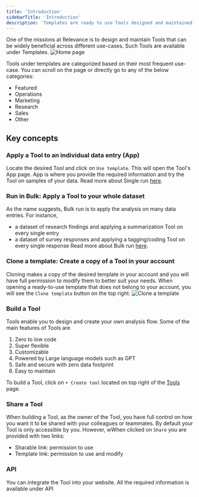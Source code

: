 ```yaml
---
title: 'Introduction'
sidebarTitle: 'Introduction'
description: 'Templates are ready to use Tools designed and maintained by Relevance'
---
```

One of the missions at Relevance is to design and maintain Tools that can be widely beneficial
across different use-cases. Such Tools are available under Templates.
![Home page](/images/templates/templates-page.png)

Tools under templates are categorized based on their most frequent use-case. You can scroll on the page 
or directly go to any of the below categories:
* Featured
* Operations
* Marketing
* Research
* Sales
* Other

## Key concepts
### Apply a Tool to an individual data entry (App)
Locate the desired Tool and click on `Use template`. This will open the Tool's App page.
App is where you provide the required information and try the Tool on samples of your data.
Read more about Single run [here](/templates/single-run).

### Run in Bulk: Apply a Tool to your whole dataset
As the name suggests, Bulk run is to apply the analysis on many data entries. For instance, 
* a dataset of research findings and applying a summarization Tool on every single entry
* a dataset of survey responses and applying a tagging/coding Tool on every single response
Read more about Bulk run [here](/templates/bulk-run).

### Clone a template: Create a copy of a Tool in your account
Cloning makes a copy of the desired template in your account and you will have full permission to modify them
to better suit your needs.
When opening a ready-to-use template that does not belong to your account, you will see the
`Clone template` button on the top right.
![Clone a template](/images/general/clone-template1.png)

### Build a Tool
Tools enable you to design and create your own analysis flow. Some of the main features of Tools are
1. Zero to low code
2. Super flexible
3. Customizable
4. Powered by Large language models such as GPT
5. Safe and secure with zero data footprint
6. Easy to maintain

To build a Tool, click on `+ Create tool` located on top right of the [Tools](/get-started/key-concepts/tools) page.

### Share a Tool
When building a Tool, as the owner of the Tool, you have full control on how you want it to be shared with 
your colleagues or teammates.
By default your Tool is only accessible by you. However, wWhen clicked on `Share` you are provided with two
links:
* Sharable link: permission to use
* Template link: permission to use and modify

### API
You can integrate the Tool into your website. All the required information is available under API